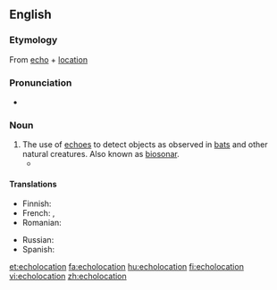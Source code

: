 ==English==

===Etymology===
{{wikipedia}}
From [[echo]] + [[location]]

===Pronunciation===
* {{rhymes|eɪʃən}}

===Noun===
{{en-noun}}

# The use of [[echo]]es to detect objects as observed in [[bat]]s and other natural creatures.  Also known as [[biosonar]].
#* {{quote-magazine|year=2013|month=May-June|author=[http://www.americanscientist.org/authors/detail/william-e-conner-1 William E. Conner]
|title=[http://www.americanscientist.org/issues/feature/2013/3/an-acoustic-arms-race An Acoustic Arms Race]
|volume=101|issue=3|page=206-7|magazine={{w|American Scientist}}
|passage=Earless ghost swift moths become “invisible” to '''echolocating''' bats by forming mating clusters close (less than half a meter) above vegetation and effectively blending into the clutter of echoes that the bat receives from the leaves and stems around them.}}

====Translations====
{{trans-top|use of echos to detect objects}}
* Finnish: {{t+|fi|kaikuluotaus}}
* French: {{t+|fr|écholocation|f}}, {{t+|fr|écholocalisation}}
* Romanian: {{t|ro|ecolocație|f}}
{{trans-mid}}
* Russian: {{t+|ru|эхолокация|f|tr=exolokátsija}}
* Spanish: {{t|es|ecolocalización|f}}
{{trans-bottom}}

[[et:echolocation]]
[[fa:echolocation]]
[[hu:echolocation]]
[[fi:echolocation]]
[[vi:echolocation]]
[[zh:echolocation]]